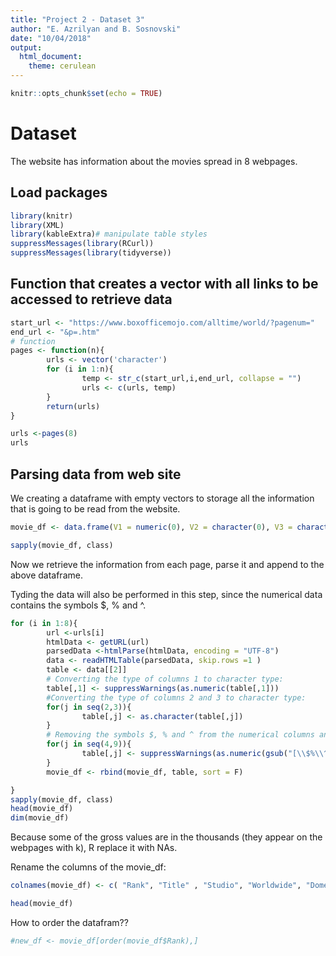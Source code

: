 ```yaml
---
title: "Project 2 - Dataset 3"
author: "E. Azrilyan and B. Sosnovski"
date: "10/04/2018"
output: 
  html_document: 
    theme: cerulean
---
```


```r
knitr::opts_chunk$set(echo = TRUE)
```

# Dataset

The website has information about the movies spread in 8 webpages.

## Load packages
```r
library(knitr)
library(XML)
library(kableExtra)# manipulate table styles
suppressMessages(library(RCurl))
suppressMessages(library(tidyverse))
```


## Function that creates a vector with all links to be accessed to retrieve data

```r
start_url <- "https://www.boxofficemojo.com/alltime/world/?pagenum="
end_url <- "&p=.htm"
# function
pages <- function(n){
        urls <- vector('character')
        for (i in 1:n){
                temp <- str_c(start_url,i,end_url, collapse = "")
                urls <- c(urls, temp)
        }
        return(urls)
}

urls <-pages(8)
urls
```

## Parsing data from web site

We creating a dataframe with empty vectors to storage all the information that is going to be read from the website.

```r
movie_df <- data.frame(V1 = numeric(0), V2 = character(0), V3 = character(0), V4 = numeric(0), V5 = numeric(0), V6 = numeric(0), V7 = numeric(0), V8 = numeric(0), V9=numeric(0), stringsAsFactors = FALSE)

sapply(movie_df, class)
```

Now we retrieve the information from each page, parse it and append to the above dataframe.

Tyding the data will also be performed in this step, since the numerical data contains the symbols $, % and ^.

```r
for (i in 1:8){
        url <-urls[i]
        htmlData <- getURL(url)
        parsedData <-htmlParse(htmlData, encoding = "UTF-8")
        data <- readHTMLTable(parsedData, skip.rows =1 )
        table <- data[[2]]
        # Converting the type of columns 1 to character type:
        table[,1] <- suppressWarnings(as.numeric(table[,1])) 
        #Converting the type of columns 2 and 3 to character type:
        for(j in seq(2,3)){
                table[,j] <- as.character(table[,j])
        }
        # Removing the symbols $, % and ^ from the numerical columns and changing them to numeric type in R:
        for(j in seq(4,9)){
                table[,j] <- suppressWarnings(as.numeric(gsub("[\\$%\\^,]","", table[,j])))
        }
        movie_df <- rbind(movie_df, table, sort = F)

}
sapply(movie_df, class)
head(movie_df)
dim(movie_df)
```

Because some of the gross values are in the thousands (they appear on the webpages with k), R replace it with NAs.


Rename the columns of the movie_df:

```r
colnames(movie_df) <- c( "Rank", "Title" , "Studio", "Worldwide", "Domestic", "Domestic.Perc", "Overseas", "Overseas.Perc", "Year")

head(movie_df)
```


How to order the datafram?? 
```r
#new_df <- movie_df[order(movie_df$Rank),]


```
